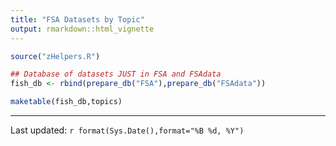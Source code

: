 ```yaml
---
title: "FSA Datasets by Topic"
output: rmarkdown::html_vignette
---
```


```r
source("zHelpers.R")
```

```r
## Database of datasets JUST in FSA and FSAdata
fish_db <- rbind(prepare_db("FSA"),prepare_db("FSAdata"))

maketable(fish_db,topics)
```

----

Last updated: `r format(Sys.Date(),format="%B %d, %Y")`
